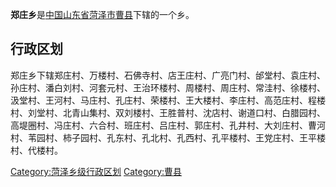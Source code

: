 '''郑庄乡'''是[[中华人民共和国|中国]][[山东省|山东省]][[菏泽市|菏泽市]][[曹县|曹县]]下辖的一个乡。

== 行政区划 ==

郑庄乡下辖郑庄村、万楼村、石佛寺村、店王庄村、广亮门村、邰堂村、袁庄村、孙庄村、潘白刘村、河套元村、王治环楼村、周楼村、周庄村、常洼村、徐楼村、汲堂村、王河村、马庄村、孔庄村、荣楼村、王大楼村、李庄村、高范庄村、程楼村、刘堂村、北青山集村、双刘楼村、王胜普村、沈店村、谢道口村、白腊园村、高堤圈村、冯庄村、六合村、班庄村、吕庄村、郭庄村、孔井村、大刘庄村、曹河村、苇园村、柿子园村、孔东村、孔北村、孔西村、孔平楼村、王党庄村、王平楼村、代楼村。

{{山东小作品}}
{{曹县行政区划}}

[[Category:菏泽乡级行政区划|Category:菏泽乡级行政区划]]
[[Category:曹县|Category:曹县]]